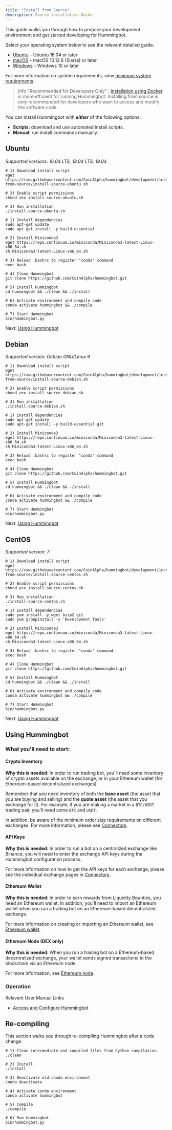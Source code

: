 ```yaml
---
title: "Install from Source"
description: Source installation Guide
---
```



This guide walks you through how to prepare your development environment and get started developing for Hummingbot.

Select your operating system below to see the relevant detailed guide.

- <a href="#Ubuntu">Ubuntu</a> – Ubuntu 16.04 or later
- <a href="#macOS">macOS</a> – macOS 10.12.6 (Sierra) or later
- <a href="#Windows">Windows</a> – Windows 10 or later

For more information on system requirements, view [minimum system requirements](system-req).

> Info "Recommended for Developers Only" : [Installation using Docker](docker) is more efficient for running Hummingbot. Installing from source is only recommended for developers who want to access and modify the software code.

You can install Hummingbot with **_either_** of the following options:

- **Scripts**: download and use automated install scripts.
- **Manual**: run install commands manually.

## Ubuntu <h4 id="Ubuntu"></h4>

_Supported versions: 16.04 LTS, 18.04 LTS, 19.04_

<MultiCodeBlock>


```Scripts
# 1) Download install script
wget https://raw.githubusercontent.com/CoinAlpha/hummingbot/development/installation/install-from-source/install-source-ubuntu.sh

# 2) Enable script permissions
chmod a+x install-source-ubuntu.sh

# 3) Run installation
./install-source-ubuntu.sh
```

```Manual
# 1) Install dependencies
sudo apt-get update
sudo apt-get install -y build-essential

# 2) Install Miniconda3
wget https://repo.continuum.io/miniconda/Miniconda3-latest-Linux-x86_64.sh
sh Miniconda3-latest-Linux-x86_64.sh

# 3) Reload .bashrc to register "conda" command
exec bash

# 4) Clone Hummingbot
git clone https://github.com/CoinAlpha/hummingbot.git

# 5) Install Hummingbot
cd hummingbot && ./clean && ./install

# 6) Activate environment and compile code
conda activate hummingbot && ./compile

# 7) Start Hummingbot
bin/hummingbot.py
```

</MultiCodeBlock>


Next: <a href="#UsingHummingbot">Using Hummingbot</a>

## Debian

_Supported version: Debian GNU/Linux 9_

<MultiCodeBlock>


```Scripts
# 1) Download install script
wget https://raw.githubusercontent.com/CoinAlpha/hummingbot/development/installation/install-from-source/install-source-debian.sh

# 2) Enable script permissions
chmod a+x install-source-debian.sh

# 3) Run installation
./install-source-debian.sh
```

```Manual
# 1) Install dependencies
sudo apt-get update
sudo apt-get install -y build-essential git

# 2) Install Miniconda3
wget https://repo.continuum.io/miniconda/Miniconda3-latest-Linux-x86_64.sh
sh Miniconda3-latest-Linux-x86_64.sh

# 3) Reload .bashrc to register "conda" command
exec bash

# 4) Clone Hummingbot
git clone https://github.com/CoinAlpha/hummingbot.git

# 5) Install Hummingbot
cd hummingbot && ./clean && ./install

# 6) Activate environment and compile code
conda activate hummingbot && ./compile

# 7) Start Hummingbot
bin/hummingbot.py
```

</MultiCodeBlock>


Next: <a href="#UsingHummingbot">Using Hummingbot</a>

## CentOS

_Supported version: 7_

<MultiCodeBlock>


```Scripts
# 1) Download install script
wget https://raw.githubusercontent.com/CoinAlpha/hummingbot/development/installation/install-from-source/install-source-centos.sh

# 2) Enable script permissions
chmod a+x install-source-centos.sh

# 3) Run installation
./install-source-centos.sh
```

```Manual
# 1) Install dependencies
sudo yum install -y wget bzip2 git
sudo yum groupinstall -y 'Development Tools'

# 2) Install Miniconda3
wget https://repo.continuum.io/miniconda/Miniconda3-latest-Linux-x86_64.sh
sh Miniconda3-latest-Linux-x86_64.sh

# 3) Reload .bashrc to register "conda" command
exec bash

# 4) Clone Hummingbot
git clone https://github.com/CoinAlpha/hummingbot.git

# 5) Install Hummingbot
cd hummingbot && ./clean && ./install

# 6) Activate environment and compile code
conda activate hummingbot && ./compile

# 7) Start Hummingbot
bin/hummingbot.py
```

</MultiCodeBlock>


Next: <a href="#UsingHummingbot">Using Hummingbot</a>

## Using Hummingbot <h4 id="UsingHummingbot"></h4>

### What you'll need to start:

#### Crypto Inventory

**Why this is needed**: In order to run trading bot, you'll need some inventory of crypto assets available on the exchange, or in your Ethereum wallet (for Ethereum-based decentralized exchanges).

Remember that you need inventory of both the **base asset** (the asset that you are buying and selling) and the **quote asset** (the asset that you exchange for it). For example, if you are making a market in a `BTC/USDT` trading pair, you'll need some `BTC` and `USDT`.

In addition, be aware of the minimum order size requirements on different exchanges. For more information, please see [Connectors](/connectors/overview).

#### API Keys

**Why this is needed**: In order to run a bot on a centralized exchange like Binance, you will need to enter the exchange API keys during the Hummingbot configuration process.

For more information on how to get the API keys for each exchange, please see the individual exchange pages in [Connectors](/connectors/overview).

#### Ethereum Wallet

**Why this is needed**: In order to earn rewards from Liquidity Bounties, you need an Ethereum wallet. In addition, you'll need to import an Ethereum wallet when you run a trading bot on an Ethereum-based decentralized exchange.

For more information on creating or importing an Ethereum wallet, see [Ethereum wallet](/operation/adv-command-ref).

#### Ethereum Node (DEX only)

**Why this is needed**: When you run a trading bot on a Ethereum-based decentralized exchange, your wallet sends signed transactions to the blockchain via an Ethereum node.

For more information, see [Ethereum node](/operation/adv-command-ref).

### Operation

Relevant User Manual Links

- [Access and Configure Hummingbot](/operation/client)

## Re-compiling

This section walks you through re-compiling Hummingbot after a code change.

```
# 1) Clean intermediate and compiled files from Cython compilation.
./clean

# 2) Install
./install

# 3) Deactivate old conda environment
conda deactivate

# 4) Activate conda environment
conda activate hummingbot

# 5) Compile
./compile

# 6) Run Hummingbot
bin/hummingbot.py
```
